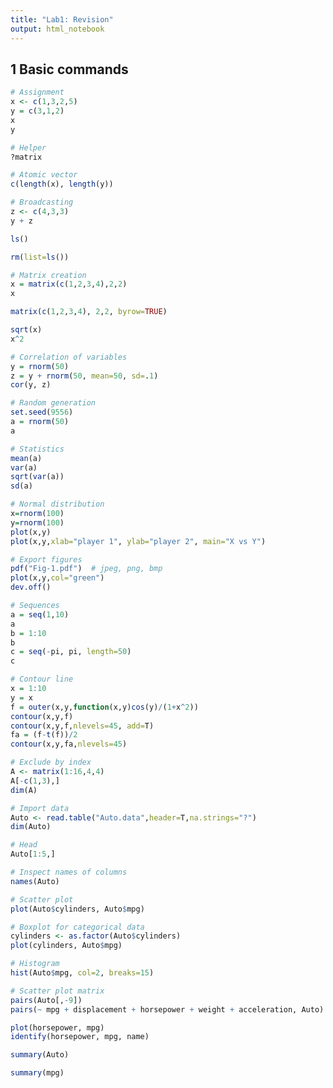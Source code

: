 ```yaml
---
title: "Lab1: Revision"
output: html_notebook
---
```


## 1 Basic commands

```r
# Assignment
x <- c(1,3,2,5)
y = c(3,1,2)
x
y
```

```r
# Helper
?matrix
```

```r
# Atomic vector
c(length(x), length(y))
```

```r
# Broadcasting
z <- c(4,3,3)
y + z
```

```r
ls()
```

```r
rm(list=ls())
```

```r
# Matrix creation
x = matrix(c(1,2,3,4),2,2)
x
```

```r
matrix(c(1,2,3,4), 2,2, byrow=TRUE)
```

```r
sqrt(x)
x^2
```

```r
# Correlation of variables
y = rnorm(50)
z = y + rnorm(50, mean=50, sd=.1)
cor(y, z)
```

```r
# Random generation
set.seed(9556)
a = rnorm(50)
a
```

```r
# Statistics
mean(a)
var(a)
sqrt(var(a))
sd(a)
```

```r
# Normal distribution
x=rnorm(100)
y=rnorm(100)
plot(x,y)
plot(x,y,xlab="player 1", ylab="player 2", main="X vs Y")
```

```r
# Export figures
pdf("Fig-1.pdf")  # jpeg, png, bmp
plot(x,y,col="green")
dev.off()
```

```r
# Sequences
a = seq(1,10)
a
b = 1:10
b
c = seq(-pi, pi, length=50)
c

```

```r
# Contour line
x = 1:10
y = x
f = outer(x,y,function(x,y)cos(y)/(1+x^2))
contour(x,y,f)
contour(x,y,f,nlevels=45, add=T)
fa = (f-t(f))/2
contour(x,y,fa,nlevels=45)
```

```r
# Exclude by index
A <- matrix(1:16,4,4)
A[-c(1,3),]
dim(A)
```

```r
# Import data
Auto <- read.table("Auto.data",header=T,na.strings="?")
dim(Auto)
```
```r
# Head
Auto[1:5,]
```
```r
# Inspect names of columns
names(Auto)
```

```r
# Scatter plot
plot(Auto$cylinders, Auto$mpg)
```

```r
# Boxplot for categorical data
cylinders <- as.factor(Auto$cylinders)
plot(cylinders, Auto$mpg)
```

```r
# Histogram
hist(Auto$mpg, col=2, breaks=15)
```

```r
# Scatter plot matrix
pairs(Auto[,-9])
pairs(~ mpg + displacement + horsepower + weight + acceleration, Auto)
```

```r
plot(horsepower, mpg)
identify(horsepower, mpg, name)
```
```r
summary(Auto)
```
```r
summary(mpg)
```

